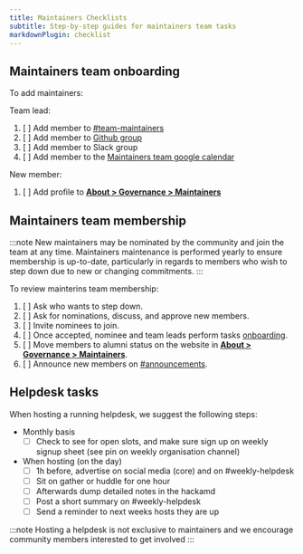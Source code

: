 ```yaml
---
title: Maintainers Checklists
subtitle: Step-by-step guides for maintainers team tasks
markdownPlugin: checklist
---
```


## Maintainers team onboarding

To add maintainers:

Team lead:

1. [ ] Add member to [#team-maintainers](https://nfcore.slack.com/archives/C043UU89KKQ)
2. [ ] Add member to [Github group](https://github.com/orgs/nf-core/teams/maintainers)
3. [ ] Add member to Slack group
4. [ ] Add member to the [Maintainers team google calendar](https://calendar.google.com/calendar/u/0?cid=ZDA3MmVkOGI1NzQ0YWViOWE3ZjBkMDE4YjFjZWE1OGE5M2MwZDZlZTIyMzM1YWE5YzA0NTlmODg0YTZkMDNkZEBncm91cC5jYWxlbmRhci5nb29nbGUuY29t)

New member:

1. [ ] Add profile to [**About > Governance > Maintainers**](https://nf-co.re/governance#maintainers)

## Maintainers team membership

:::note
New maintainers may be nominated by the community and join the team at any time.
Maintainers maintenance is performed yearly to ensure membership is up-to-date, particularly in regards to members who wish to step down due to new or changing commitments.
:::

To review mainterins team membership:

1. [ ] Ask who wants to step down.
2. [ ] Ask for nominations, discuss, and approve new members.
3. [ ] Invite nominees to join.
4. [ ] Once accepted, nominee and team leads perform tasks [onboarding](#maintainers-team-onboarding).
5. [ ] Move members to alumni status on the website in [**About > Governance > Maintainers**](https://nf-co.re/governance#maintainers).
6. [ ] Announce new members on [#announcements](https://nfcore.slack.com/archives/CE6P95170).

## Helpdesk tasks

When hosting a running helpdesk, we suggest the following steps:

- Monthly basis
    - [ ] Check to see for open slots, and make sure sign up on weekly signup sheet (see pin on weekly organisation channel)
- When hosting (on the day)
    - [ ] 1h before, advertise on social media (core) and on #weekly-helpdesk
    - [ ] Sit on gather or huddle for one hour
    - [ ] Afterwards dump detailed notes in the hackamd
    - [ ] Post a short summary on #weekly-helpdesk
    - [ ] Send a reminder to next weeks hosts they are up
    
:::note
Hosting a helpdesk is not exclusive to maintainers and we encourage community members interested to get involved
:::
